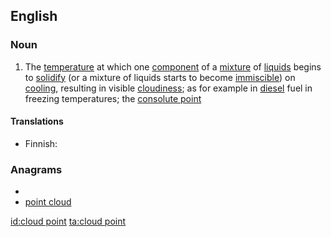 {{wikipedia}}
==English==

===Noun===
{{en-noun|sg=[[cloud]] [[point]]}}

#{{chemistry}} The [[temperature]] at which one [[component]] of a [[mixture]] of [[liquid]]s begins to [[solidify]] (or a mixture of liquids starts to become [[immiscible]]) on [[cooling]], resulting in visible [[cloudiness]]; as for example in [[diesel]] fuel in freezing temperatures; the [[consolute point]]

====Translations====
{{trans-top}}
* Finnish: {{t-|fi|samepiste}}
{{trans-bottom}}

===Anagrams===
* {{alphagram|cdilnooptu}}
* [[point cloud#English|point cloud]]


[[id:cloud point]]
[[ta:cloud point]]